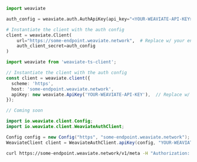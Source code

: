 <!-- Delete these imports if already imported in the file -->

<Tabs groupId="languages">
<TabItem value="py" label="Python">

```python
import weaviate

auth_config = weaviate.auth.AuthApiKey(api_key="<YOUR-WEAVIATE-API-KEY>")  # Replace w/ your API Key for the Weaviate instance

# Instantiate the client with the auth config
client = weaviate.Client(
    url="https://some-endpoint.weaviate.network",  # Replace w/ your endpoint
    auth_client_secret=auth_config
)
```

</TabItem>
<TabItem value="ts" label="TypeScript">

```ts
import weaviate from 'weaviate-ts-client';

// Instantiate the client with the auth config
const client = weaviate.client({
  scheme: 'https',
  host: 'some-endpoint.weaviate.network',
  apiKey: new weaviate.ApiKey('YOUR-WEAVIATE-API-KEY'),  // Replace w/ your API Key for the Weaviate instance
});
```

</TabItem>
<TabItem value="go" label="Go">

```go
// Coming soon
```

</TabItem>
<TabItem value="java" label="Java">

```java
import io.weaviate.client.Config;
import io.weaviate.client.WeaviateAuthClient;

Config config = new Config("https", "some-endpoint.weaviate.network");
WeaviateClient client = WeaviateAuthClient.apiKey(config, "YOUR-WEAVIATE-API-KEY");  // Replace w/ your API Key for the Weaviate instance
```

</TabItem>
<TabItem value="curl" label="Curl">

```bash
curl https://some-endpoint.weaviate.network/v1/meta -H "Authorization: Bearer {YOUR-WEAVIATE-API-KEY}" | jq
```

</TabItem>
</Tabs>